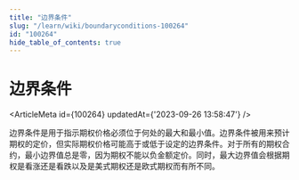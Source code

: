 ```yaml
---
title: "边界条件"
slug: "/learn/wiki/boundaryconditions-100264"
id: "100264"
hide_table_of_contents: true
---
```



# 边界条件

<ArticleMeta id={100264} updatedAt={'2023-09-26 13:58:47'} />
<div className='border-solid border-b border-t-0 my-4 border-[var(--ifm-color-gray-300)]' />

边界条件是用于指示期权价格必须位于何处的最大和最小值。边界条件被用来预计期权的定价，但实际期权价格可能高于或低于设定的边界条件。对于所有的期权合约，最小边界值总是零，因为期权不能以负金额定价。同时，最大边界值会根据期权是看涨还是看跌以及是美式期权还是欧式期权而有所不同。
